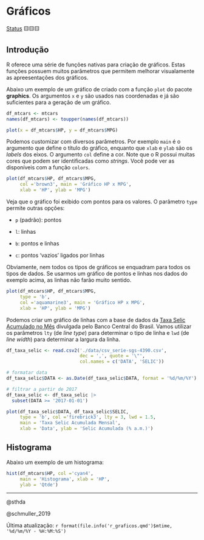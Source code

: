 # Gráficos

[Status](convencoes.html#status-do-material) 🟨🟨🟨

## Introdução

R oferece uma série de funções nativas para criação de gráficos. Estas funções possuem muitos parâmetros que permitem melhorar visualamente as apreesentações dos gráficos.

Abaixo um exemplo de um gráfico de criado com a função `plot` do pacote **graphics**. Os argumentos `x` e `y` são usados nas coordenadas e já são suficientes para a geração de um gráfico.

```r
df_mtcars <- mtcars
names(df_mtcars) <- toupper(names(df_mtcars))

plot(x = df_mtcars$HP, y = df_mtcars$MPG)
```

Podemos customizar com diversos parâmetros. Por exemplo `main` é o argumento que define o título do gráfico, enquanto que `xlab` e `ylab` são os *labels* dos eixos. O argumento `col` define a cor. Note que o R possui muitas cores que podem ser identificadas como *strings*. Você pode ver as disponíveis com a função `colors`.

```r
plot(df_mtcars$HP, df_mtcars$MPG, 
     col ='brown3', main = 'Gráfico HP x MPG', 
     xlab = 'HP', ylab = 'MPG')
```

Veja que o gráfico foi exibido com pontos para os valores. O parâmetro `type` permite outras opções:

-   `p` (padrão): pontos

-   `l`: linhas

-   `b`: pontos e linhas

-   `c`: pontos 'vazios' ligados por linhas

Obviamente, nem todos os tipos de gráficos se enquadram para todos os tipos de dados. Se usarmos um gráfico de pontos e linhas nos dados do exemplo acima, as linhas não farão muito sentido.

```r
plot(df_mtcars$HP, df_mtcars$MPG, 
     type = 'b',
     col ='aquamarine3', main = 'Gráfico HP x MPG', 
     xlab = 'HP', ylab = 'MPG')
```

Podemos criar um gráfico de linhas com a base de dados da [Taxa Selic Acumulado no Mês](bases_dados.html#taxa-de-juros---selic-acumulada-no-m%C3%AAs) divulgada pelo Banco Central do Brasil. Vamos utilizar os parâmetros `lty` (de *line type*) para determinar o tipo de linha e `lwd` (de *line width*) para determinar a largura da linha.

```r
df_taxa_selic <- read.csv2('./data/csv_serie-sgs-4390.csv',
                           dec = ',', quote = '\"',
                           col.names = c('DATA', 'SELIC'))

# formatar data
df_taxa_selic$DATA <- as.Date(df_taxa_selic$DATA, format = '%d/%m/%Y')

# filtrar a partir de 2017
df_taxa_selic <- df_taxa_selic |> 
  subset(DATA >= '2017-01-01')

plot(df_taxa_selic$DATA, df_taxa_selic$SELIC, 
     type = 'b', col ='firebrick3', lty = 3, lwd = 1.5,
     main = 'Taxa Selic Acumulada Mensal', 
     xlab = 'Data', ylab = 'Selic Acumulada (% a.m.)')
```

## Histograma

Abaixo um exemplo de um histograma:

```r
hist(df_mtcars$HP, col ='cyan4', 
     main = 'Histograma', xlab = 'HP',
     ylab = 'Qtde')
```

------------------------------------------------------------------------

@sthda

@schmuller_2019

Última atualização: `r format(file.info('r_graficos.qmd')$mtime, '%d/%m/%Y - %H:%M:%S')`

